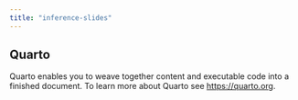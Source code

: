 ```yaml
---
title: "inference-slides"
---
```


## Quarto

Quarto enables you to weave together content and executable code into a finished document. To learn more about Quarto see <https://quarto.org>.
